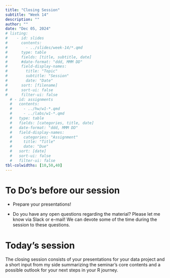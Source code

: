 ```yaml
---
title: "Closing Session"
subtitle: "Week 14"
description: ""
author: ""
date: "Dec 05, 2024"
# listing:
#    - id: slides
#      contents:
#        - ../slides/week-14/*.qmd
#      type: table
#      fields: [title, subtitle, date]
#      #date-format: "ddd, MMM DD"
#      field-display-names:
#        title: "Topic"
#        subtitle: "Session"
#        date: "Date"
#      sort: [filename]
#      sort-ui: false
#      filter-ui: false
  # - id: assignments
  #   contents:
  #     - ../hw/w1-*.qmd
  #     - ../labs/w1-*.qmd
  #   type: table
  #   fields: [categories, title, date]
  #   date-format: "ddd, MMM DD"
  #   field-display-names:
  #     categories: "Assignment"
  #     title: "Title"
  #     date: "Due"
  #   sort: [date]
  #   sort-ui: false
  #   filter-ui: false
tbl-colwidths: [10,50,40]
---
```



# To Do's before our session

- Prepare your presentations!

- Do you have any open questions regarding the material? Please let me know via Slack or e-mail! We can devote some of the time during the session to these questions.

# Today's session

The closing session consists of your presentations for your data project and a short input from my side summarizing the seminar's core contents and a possible outlook for your next steps in your R journey.